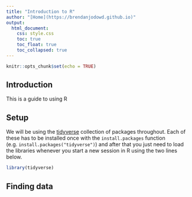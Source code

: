 ```yaml
---
title: "Introduction to R"
author: "[Home](https://brendanjodowd.github.io)"
output: 
  html_document:
    css: style.css
    toc: true
    toc_float: true
    toc_collapsed: true
---
```


```r
knitr::opts_chunk$set(echo = TRUE)
```

```{=html}
<style>
div.blue { background-color:#e6f0ff; border-radius: 5px; padding: 20px;}
</style>
```

## Introduction

This is a guide to using R

## Setup

We will be using the [tidyverse](https://tidyverse.tidyverse.org/) collection of packages throughout. Each of these has to be installed once with the `install.packages` function (e.g. `install.packages("tidyverse")`) and after that you just need to load the libraries whenever you start a new session in R using the two lines below.

```r
library(tidyverse)
```

## Finding data

